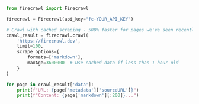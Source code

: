 ```python Python
from firecrawl import Firecrawl

firecrawl = Firecrawl(api_key="fc-YOUR_API_KEY")

# Crawl with cached scraping - 500% faster for pages we've seen recently
crawl_result = firecrawl.crawl(
    'https://firecrawl.dev', 
    limit=100,
    scrape_options={
        formats=['markdown'],
        maxAge=3600000  # Use cached data if less than 1 hour old
    }
)

for page in crawl_result['data']:
    print(f"URL: {page['metadata']['sourceURL']}")
    print(f"Content: {page['markdown'][:200]}...")
```
